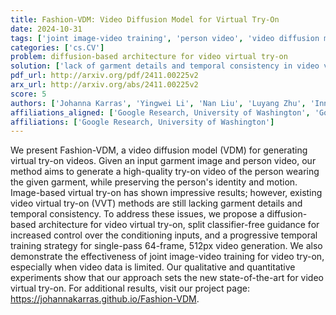 ```yaml
---
title: Fashion-VDM: Video Diffusion Model for Virtual Try-On
date: 2024-10-31
tags: ['joint image-video training', 'person video', 'video diffusion model', 'classifier-free guidance', 'garment image', 'temporal consistency', 'progressive temporal training', 'virtual try-on']
categories: ['cs.CV']
problem: diffusion-based architecture for video virtual try-on
solution: ['lack of garment details and temporal consistency in video virtual try-on methods']
pdf_url: http://arxiv.org/pdf/2411.00225v2
arx_url: http://arxiv.org/abs/2411.00225v2
score: 5
authors: ['Johanna Karras', 'Yingwei Li', 'Nan Liu', 'Luyang Zhu', 'Innfarn Yoo', 'Andreas Lugmayr', 'Chris Lee', 'Ira Kemelmacher-Shlizerman']
affiliations_aligned: ['Google Research, University of Washington', 'Google Research, University of Washington', 'Google Research, University of Washington', 'Google Research, University of Washington', 'Google Research, University of Washington', 'Google Research, University of Washington', 'Google Research, University of Washington', 'Google Research, University of Washington']
affiliations: ['Google Research, University of Washington']
---
```



We present Fashion-VDM, a video diffusion model (VDM) for generating virtual try-on videos. Given an input garment image and person video, our method aims to generate a high-quality try-on video of the person wearing the given garment, while preserving the person's identity and motion. Image-based virtual try-on has shown impressive results; however, existing video virtual try-on (VVT) methods are still lacking garment details and temporal consistency. To address these issues, we propose a diffusion-based architecture for video virtual try-on, split classifier-free guidance for increased control over the conditioning inputs, and a progressive temporal training strategy for single-pass 64-frame, 512px video generation. We also demonstrate the effectiveness of joint image-video training for video try-on, especially when video data is limited. Our qualitative and quantitative experiments show that our approach sets the new state-of-the-art for video virtual try-on. For additional results, visit our project page: https://johannakarras.github.io/Fashion-VDM.